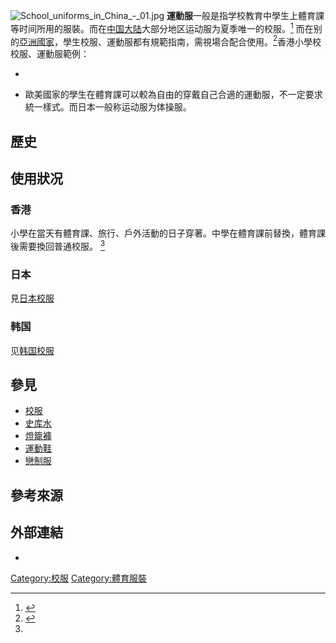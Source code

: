 {{多個問題|
{{expert}}
{{refimprove|time=2017-02-17T16:01:45+00:00}}
{{expand|time=2017-02-17T16:01:45+00:00}}
}}
[[File:School_uniforms_in_China_-_01.jpg|thumb]]
'''運動服'''一般是指学校教育中學生上體育課等时间所用的服裝。而在[[中国大陆|中国大陆]]大部分地区运动服为夏季唯一的校服。<ref>{{cite|author=孙立极、陈然|title=大陆校服不好看？看看港台怎么管(组图)|url=http://news.ifeng.com/a/20160929/50042996_0.shtml|publisher=凤凰网转载|newspaper=人民日报|date=2016-09-29|quote=虽然大陆各地校服不断在改进，但依旧是各类运动服。|accessdate=2017-02-16|archive-date=2017-02-16|archive-url=https://web.archive.org/web/20170216221311/http://news.ifeng.com/a/20160929/50042996_0.shtml|dead-url=no}}</ref> 而在别的[[亞洲|亞洲]][[國家|國家]]，學生校服、運動服都有規範指南，需視場合配合使用。<ref>{{cite|title=高中職服儀解禁 制服運動服班服可混搭|url=http://www.cna.com.tw/news/firstnews/201608180080-1.aspx|date=2016-08-18|publisher=CNA中央通訊社|accessdate=2017-02-16|archive-date=2017-02-17|archive-url=https://web.archive.org/web/20170217062405/http://www.cna.com.tw/news/firstnews/201608180080-1.aspx|dead-url=no}}</ref><ref name="#1">香港小學校校服、運動服範例：
* {{cite|title=聖馬可小學夏季校服式樣|url=http://www.stmarksprischool.edu.hk/sm/uniformsum.htm|publisher=香港聖馬可小學|accessdate=2017-02-16|archive-date=2017-02-16|archive-url=https://web.archive.org/web/20170216213401/http://www.stmarksprischool.edu.hk/sm/uniformsum.htm|dead-url=no}}
* {{cite|title=聖馬可小學冬季校服式樣|url=http://www.stmarksprischool.edu.hk/sm/uniform.htm|publisher=香港聖馬可小學|accessdate=2017-02-16|archive-date=2017-12-03|archive-url=https://web.archive.org/web/20171203190518/http://www.stmarksprischool.edu.hk/sm/uniform.htm|dead-url=no}}</ref> 歐美國家的學生在體育課可以較為自由的穿戴自己合適的運動服，不一定要求統一樣式。而日本一般称运动服为体操服。

==歷史==

==使用狀况==
===香港===
小學在當天有體育課、旅行、戶外活動的日子穿著。中學在體育課前替換，體育課後需要換回普通校服。
<ref name="#1"/>

===日本===
見[[日本校服|日本校服]]

=== 韩国 ===
见[[韓國校服|韩国校服]]

==參見==
*[[校服|校服]]
*[[史库水|史库水]]
*[[燈籠褲|燈籠褲]]
*[[運動鞋|運動鞋]]
*[[戀制服|戀制服]]

==參考來源==
{{reflist}}

==外部連結==
*{{Commons-inline|Category:School sports uniforms}}

[[Category:校服|Category:校服]]
[[Category:體育服裝|Category:體育服裝]]